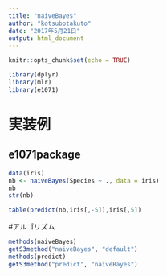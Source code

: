 ```yaml
---
title: "naiveBayes"
author: "kotsubotakuto"
date: "2017年5月21日"
output: html_document
---
```


```r
knitr::opts_chunk$set(echo = TRUE)
```

```r
library(dplyr)
library(mlr)
library(e1071)
```

# 実装例

## e1071package

```r
data(iris)
nb <- naiveBayes(Species ~ ., data = iris)
nb
str(nb)

table(predict(nb,iris[,-5]),iris[,5])
```


#アルゴリズム

```r
methods(naiveBayes)
getS3method("naiveBayes", "default")
methods(predict)
getS3method("predict", "naiveBayes")
```


